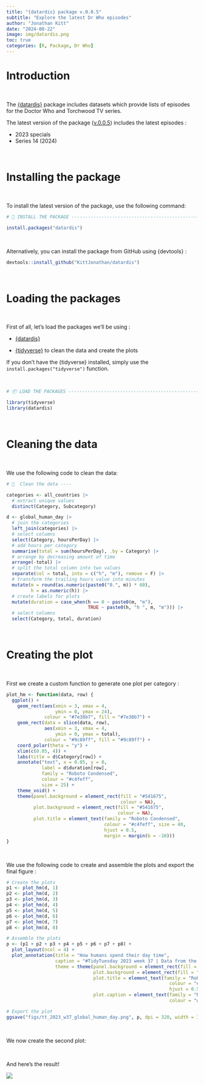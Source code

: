 ```yaml
---
title: "{datardis} package v.0.0.5"
subtitle: "Explore the latest Dr Who episodes"
author: "Jonathan Kitt"
date: "2024-08-22"
image: img/datardis.png
toc: true
categories: [R, Package, Dr Who]
---
```


# Introduction

<br>

The [{datardis}](https://github.com/KittJonathan/datardis) package includes datasets which provide lists of episodes for the Doctor Who and Torchwood TV series.

The latest version of the package ([v.0.0.5](https://cran.r-project.org/web/packages/datardis/index.html)) includes the latest episodes :

- 2023 specials  
- Series 14 (2024)

<br>

# Installing the package

<br>

To install the latest version of the package, use the following command:  

```r

# 🔽 INSTALL THE PACKAGE --------------------------------------------------

install.packages("datardis")
```

<br>

Alternatively, you can install the package from GitHub using {devtools} :

```r
devtools::install_github("KittJonathan/datardis")
```

<br>

# Loading the packages

<br>

First of all, let's load the packages we'll be using :

-   [{datardis}](https://github.com/KittJonathan/datardis)

-   [{tidyverse}](https://www.tidyverse.org/) to clean the data and create the plots

If you don't have the {tidyverse} installed, simply use the `install.packages("tidyverse")` function.

<br>

```r
# 📦 LOAD THE PACKAGES ----------------------------------------------------

library(tidyverse)
library(datardis)
```

<br>

# Cleaning the data

<br>

We use the following code to clean the data:

```r
# 🧹  Clean the data ----

categories <- all_countries |>
  # extract unique values
  distinct(Category, Subcategory)

d <- global_human_day |>
  # join the categories
  left_join(categories) |>
  # select columns
  select(Category, hoursPerDay) |>
  # add hours per category
  summarise(total = sum(hoursPerDay), .by = Category) |>
  # arrange by decreasing amount of time
  arrange(-total) |>
  # split the total column into two values
  separate(col = total, into = c("h", "m"), remove = F) |>
  # transform the trailing hours value into minutes
  mutate(m = round(as.numeric(paste0("0.", m)) * 60),
         h = as.numeric(h)) |>
  # create labels for plots
  mutate(duration = case_when(h == 0 ~ paste0(m, "m"),
                              TRUE ~ paste0(h, "h ", m, "m"))) |>
  # select columns
  select(Category, total, duration)
```

<br>

# Creating the plot

<br>

First we create a custom function to generate one plot per category :

```r
plot_hm <- function(data, row) {
  ggplot() +
    geom_rect(aes(xmin = 3, xmax = 4,
                  ymin = 0, ymax = 24),
              colour = "#7e38b7", fill = "#7e38b7") +
    geom_rect(data = slice(data, row),
              aes(xmin = 3, xmax = 4,
                  ymin = 0, ymax = total),
              colour = "#9c89ff", fill = "#9c89ff") +
    coord_polar(theta = "y") +
    xlim(c(0.05, 4)) +
    labs(title = d$Category[row]) +
    annotate("text", x = 0.05, y = 0,
             label = d$duration[row],
             family = "Roboto Condensed",
             colour = "#c4feff",
             size = 25) +
    theme_void() +
    theme(panel.background = element_rect(fill = "#541675",
                                          colour = NA),
          plot.background = element_rect(fill = "#541675",
                                         colour = NA),
          plot.title = element_text(family = "Roboto Condensed",
                                    colour = "#c4feff", size = 40,
                                    hjust = 0.5,
                                    margin = margin(b = -10)))
}
```

<br>

We use the following code to create and assemble the plots and export the final figure :

```r
# Create the plots
p1 <- plot_hm(d, 1)
p2 <- plot_hm(d, 2)
p3 <- plot_hm(d, 3)
p4 <- plot_hm(d, 4)
p5 <- plot_hm(d, 5)
p6 <- plot_hm(d, 6)
p7 <- plot_hm(d, 7)
p8 <- plot_hm(d, 8)

# Assemble the plots
p <- (p1 + p2 + p3 + p4 + p5 + p6 + p7 + p8) +
  plot_layout(ncol = 4) +
  plot_annotation(title = "How humans spend their day time",
                  caption = "#TidyTuesday 2023 week 37 | Data from the Human Chronome Project | Jonathan Kitt",
                  theme = theme(panel.background = element_rect(fill = "#541675", colour = NA),
                                plot.background = element_rect(fill = "#541675", colour = NA),
                                plot.title = element_text(family = "Roboto Condensed",
                                                            colour = "#c4feff", size = 100,
                                                            hjust = 0.5, margin = margin(t = 5, b = 25)),
                                plot.caption = element_text(family = "Roboto Condensed",
                                                            colour = "white", size = 30, hjust = 0.5)))

# Export the plot
ggsave("figs/tt_2023_w37_global_human_day.png", p, dpi = 320, width = 12, height = 6)
```

<br>

We now create the second plot:

<br>

And here's the result!

![](img/tt_2023_w37_global_human_day.png){fig-align="center"}
